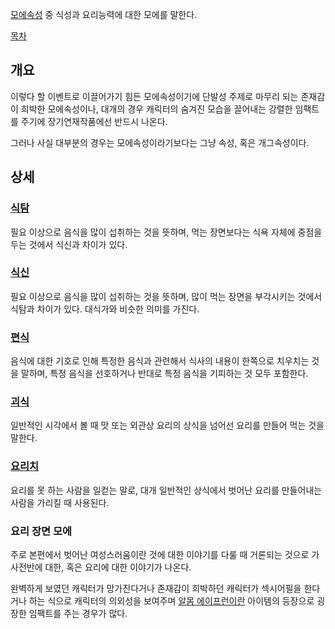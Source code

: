 [[모에속성]] 중 식성과 요리능력에 대한 모에를 말한다.

[[목차]]

== 개요 ==
이렇다 할 이벤트로 이끌어가기 힘든 모에속성이기에 단발성 주제로 마무리 되는 존재감이 희박한 모에속성이나, 대개의 경우 캐릭터의 숨겨진 모습을 끌어내는 강렬한 임팩트를 주기에 장기연재작품에선 반드시 나온다.

그러나 사실 대부분의 경우는 모에속성이라기보다는 그냥 속성, 혹은 개그속성이다.

== 상세 ==
=== [[식탐]] ===
필요 이상으로 음식을 많이 섭취하는 것을 뜻하며, 먹는 장면보다는 식욕 자체에 중점을 두는 것에서 식신과 차이가 있다.

=== [[식신]] ===
필요 이상으로 음식을 많이 섭취하는 것을 뜻하며, 많이 먹는 장면을 부각시키는 것에서 식탐과 차이가 있다. 대식가와 비슷한 의미를 가진다.

=== [[편식]] ===
음식에 대한 기호로 인해 특정한 음식과 관련해서 식사의 내용이 한쪽으로 치우치는 것을 말하며, 특정 음식을 선호하거나 반대로 특정 음식을 기피하는 것 모두 포함한다.

=== [[괴식]] ===
일반적인 시각에서 볼 때 맛 또는 외관상 요리의 상식을 넘어선 요리를 만들어 먹는 것을 말한다.

=== [[요리치]] ===
요리를 못 하는 사람을 일컫는 말로, 대개 일반적인 상식에서 벗어난 요리를 만들어내는 사람을 가리킬 때 사용된다.

=== 요리 장면 모에 ===
주로 본편에서 벗어난 여성스러움이란 것에 대한 이야기를 다룰 때 거론되는 것으로 가사전반에 대한, 혹은 요리에 대한 이야기가 나온다.

완벽하게 보였던 캐릭터가 망가진다거나 존재감이 희박하던 캐릭터가 섹시어필을 한다거나 하는 식으로 캐릭터의 의외성을 보여주며 [[알몸 에이프런]]이란 아이템의 등장으로 굉장한 임팩트를 주는 경우가 많다.
